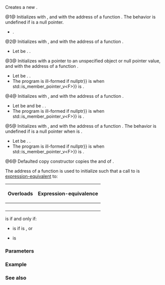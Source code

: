 {{cpp/utility/functional/function_ref/title|function_ref}}
{{cpp/utility/functional/function_ref/navbar}}

{{dcl begin}}
{{dcla|num=1|since=c++26|
template&lt; class F &gt;
function_ref( F* f ) noexcept;
}}
{{dcla|num=2|since=c++26|
template&lt; class F &gt;
function_ref( F&amp;&amp; f ) noexcept;
}}
{{dcl|num=3|since=c++26|
template&lt; auto f &gt;
function_ref( std::nontype_t&lt;f&gt; ) noexcept;
}}
{{dcla|num=4|since=c++26|
template&lt; auto f, class U &gt;
function_ref( std::nontype_t&lt;f&gt;, U&amp;&amp; obj ) noexcept;
}}
{{dcla|num=5|since=c++26|
template&lt; auto f, class T &gt;
function_ref( std::nontype_t&lt;f&gt;, /*cv*/ T* obj ) noexcept;
}}
{{dcl|num=6|since=c++26|1=
function_ref( const function_ref&amp; other ) = default;
}}
{{dcl end}}

Creates a new {{tt|std::function_ref}}.

@1@ Initializes {{rlpsi|/#bound-entity}} with {{c|f}}, and {{rlpsi|/#thunk-ptr}} with the address of a function {{tti|thunk}}. The behavior is undefined if {{c|f}} is a null pointer.
* {{cpp/enable_if|both {{c|std::is_function_v&lt;F&gt;}} and {{c|/*is-invocable-using*/&lt;F&gt;}} are {{c|true}}}}.
@2@ Initializes {{tti|bound-entity}} with {{c|std::addressof(f)}}, and {{tti|thunk-ptr}} with the address of a function {{tti|thunk}}.
* Let {{c|T}} be {{c|std::remove_reference_t&lt;F&gt;}}. {{cpp/enable_if|:
** {{c|std::remove_cvref_t&lt;F&gt;}} is not the same type as {{tt|function_ref}},
** {{c|std::is_member_pointer_v&lt;T&gt;}} is {{c|false}}, and
** {{c|/*is-invocable-using*/&lt;/*cv*/ T&amp;&gt;}} is {{c|true}}}}.
@3@ Initializes {{tti|bound-entity}} with a pointer to an unspecified object or null pointer value, and {{tti|thunk-ptr}} with the address of a function {{tti|thunk}}.
* Let {{c|F}} be {{c|decltype(f)}}. {{cpp/enable_if|{{c|/*is-invocable-using*/&lt;F&gt;}} is {{c|true}}}}.
* The program is ill-formed if {{c|f !{{=}} nullptr}} is {{c|false}} when {{c|std::is_pointer_v&lt;F&gt; {{!!}} std::is_member_pointer_v&lt;F&gt;}} is {{c|true}}.
@4@ Initializes {{tti|bound-entity}} with {{c|std::addressof(obj)}}, and {{tti|thunk-ptr}} with the address of a function {{tti|thunk}}.
* Let {{c|T}} be {{c|std::remove_reference_t&lt;U&gt;}} and {{c|F}} be {{c|decltype(f)}}. {{cpp/enable_if|:
** {{c|std::is_rvalue_reference_v&lt;U&amp;&amp;&gt;}} is {{c|false}}, and
** {{c|/*is-invocable-using*/&lt;F, /*cv*/ T&amp;&gt;}} is {{c|true}}}}.
* The program is ill-formed if {{c|f !{{=}} nullptr}} is {{c|false}} when {{c|std::is_pointer_v&lt;F&gt; {{!!}} std::is_member_pointer_v&lt;F&gt;}} is {{c|true}}.
@5@ Initializes {{tti|bound-entity}} with {{c|obj}}, and {{tti|thunk-ptr}} with the address of a function {{tti|thunk}}. The behavior is undefined if {{c|obj}} is a null pointer when {{c|std::is_member_pointer_v&lt;F&gt;}} is {{c|true}}.
* Let {{c|F}} be {{c|decltype(f)}}. {{cpp/enable_if|{{c|/*is-invocable-using*/&lt;F, /*cv*/ T*&gt;}} is {{c|true}}}}.
* The program is ill-formed if {{c|f !{{=}} nullptr}} is {{c|false}} when {{c|std::is_pointer_v&lt;F&gt; {{!!}} std::is_member_pointer_v&lt;F&gt;}} is {{c|true}}.
@6@ Defaulted copy constructor copies the {{tti|bound-entity}} and {{tti|thunk-ptr}} of {{c|other}}.

The address of a function {{tti|thunk}} is used to initialize {{tti|thunk-ptr}} such that a call to {{box|{{tti|thunk}}{{c/core|(}}{{tti|bound-entity}}{{c/core|,}}{{tti| call-args}}{{c/core|...)}}}} is [[cpp/language/expressions#Expression-equivalence|expression-equivalent]] to:
{|class="wikitable"
!Overloads
!Expression-equivalence
|-
!{{vl|1,3}}
|{{box|{{c/core|std::invoke_r&lt;R&gt;(f,}}{{tti| call-args}}{{c/core|...)}}}}
|-
!{{vl|2}}
|{{box|{{c/core|std::invoke_r&lt;R&gt;(static_cast&lt;}}{{spar|cv}}{{c/core| T&amp;&gt;(f),}}{{tti| call-args}}{{c/core|...)}}}}
|-
!{{vl|4}}
|{{box|{{c/core|std::invoke_r&lt;R&gt;(f, static_cast&lt;}}{{spar|cv}}{{c/core| T&amp;&gt;(obj),}}{{tti| call-args}}{{c/core|...)}}}}
|-
!{{vl|5}}
|{{box|{{c/core|std::invoke_r&lt;R&gt;(f, obj,}}{{tti| call-args}}{{c/core|...)}}}}
|}

{{c|/*is-invocable-using*/&lt;T...&gt;}} is {{c|true}} if and only if:
* {{c|std::is_nothrow_invocable_r_v&lt;R, T..., Args...&gt;}} is {{c|true}} if {{spar|noex}} is {{c|true}}, or
* {{c|std::is_invocable_r_v&lt;R, T..., Args...&gt;}} is {{c|true}}

===Parameters===
{{par begin}}
{{par|other|another {{tt|function_ref}} to copy from}}
{{par|f|a function or a {{named req|Callable}} object to wrap}}
{{par|obj|an object or pointer to bound}}
{{par end}}

===Example===
{{example}}

===See also===
{{dsc begin}}
{{dsc inc|cpp/utility/functional/move_only_function/dsc constructor}}
{{dsc end}}

{{langlinks|de|es|fr|it|ja|pt|ru|zh}}
